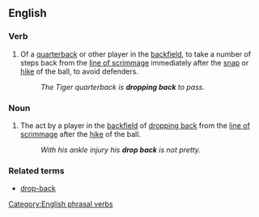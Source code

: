 ==English==

===Verb===
{{infl|en|verb|head=to [[drop]] [[back]]}}

# {{American football}} Of a [[quarterback]] or other player in the [[backfield]], to take a number of steps back from the [[line of scrimmage]] immediately after the [[snap]] or [[hike]] of the ball, to avoid defenders.
#: ''The Tiger quarterback is '''dropping back''' to pass.''

===Noun===
{{en-noun|sg=[[drop]] [[back]]}}

# {{American football}} The act by a player in the [[backfield]] of [[drop back|dropping back]] from the [[line of scrimmage]] after the [[hike]] of the ball.
#:''With his ankle injury his '''drop back''' is not pretty.''

===Related terms===
*[[drop-back]]

{{anagrams:en/abcdkopr}}
[[Category:English phrasal verbs]]
